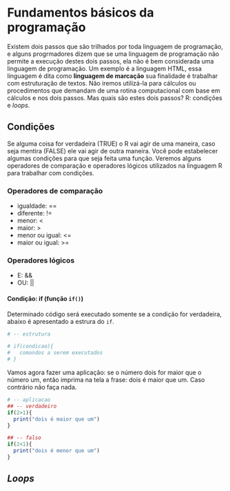 # Fundamentos básicos da programação

Existem dois passos que são trilhados por toda linguagem de programação, e alguns progrmadores dizem que se uma linguagem de programação não permite a execução destes dois passos, ela não é bem considerada uma linguagem de programação. Um exemplo é a linguagem HTML, essa linguagem é dita como **linguagem de marcação** sua finalidade é trabalhar com estruturação de textos. Não iremos utilizá-la para cálculos ou procedimentos que demandam de uma rotina computacional com base em cálculos e nos dois passos. Mas quais são estes dois passos? R: condições e *loops*.

## Condições
Se alguma coisa for verdadeira (TRUE) o R vai agir de uma maneira, caso seja mentira (FALSE) ele vai agir de outra maneira. Você pode estabelecer algumas condições para que seja feita uma função. Veremos alguns operadores de comparação e operadores lógicos utilizados na linguagem R para trabalhar com condições.

### Operadores de comparação
* igualdade: ==
* diferente: !=
* menor: <
* maior: >
* menor ou igual: <=
* maior ou igual: >=

### Operadores lógicos
* E: &&
* OU: ||

#### Condição: if (função `if()`)
Determinado código será executado somente se a condição for verdadeira, abaixo é apresentado a estrura do `if`.
```r
# -- estrutura

# if(condicao){
#   comandos a serem executados
# }
```

Vamos agora fazer uma aplicação: se o número dois for maior que o número um, então imprima na tela a frase: dois é maior que um. Caso contrário não faça nada.
```r
# -- aplicacao
## -- verdadeiro
if(2>1){
  print("dois é maior que um")
}
```


```r
## -- falso
if(2<1){
  print("dois é menor que um")
}
```


## *Loops*


